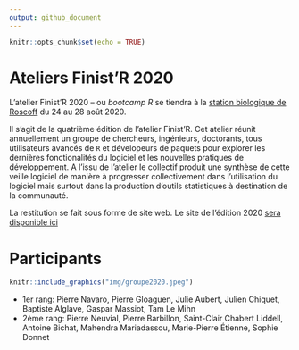```yaml
---
output: github_document
---
```


```r
knitr::opts_chunk$set(echo = TRUE)
```

# Ateliers Finist'R 2020

L'atelier Finist'R 2020 -- ou *bootcamp R* se tiendra à la [station biologique de Roscoff](http://www.sb-roscoff.fr/) du 24 au 28 août 2020.

Il s'agit de la quatrième édition de l'atelier Finist'R. Cet atelier réunit annuellement un groupe de chercheurs, ingénieurs, doctorants, tous utilisateurs avancés de `R` et dévelopeurs de paquets pour explorer les dernières fonctionalités du logiciel et les nouvelles pratiques de développement. A l'issu de l'atelier le collectif produit une synthèse de cette veille logiciel de manière à progresser collectivement dans l'utilisation du logiciel mais surtout dans la production d'outils statistiques à destination de la communauté.

La restitution se fait sous forme de site web. Le site de l'édition 2020 [sera disponible ici](https://stateofther.github.io/finistR2020/)

# Participants

```r
knitr::include_graphics("img/groupe2020.jpeg")
```

- 1er rang: Pierre Navaro, Pierre Gloaguen, Julie Aubert, Julien Chiquet, Baptiste Alglave, Gaspar Massiot, Tam Le Mihn
- 2ème rang: Pierre Neuvial, Pierre Barbillon, Saint-Clair Chabert Liddell, Antoine Bichat, Mahendra Mariadassou, Marie-Pierre Étienne, Sophie Donnet

<!-- # Programme  -->

<!-- Le programme sera défini collectivement par les participants lors de la semaine d'ateliers. -->

<!-- ## Idées d'ateliers -->

<!--   - Enseignement -->
<!--     - Enseignement distanciel de R -->
<!--     - Github et Gestion de projets étudiants [section 39](https://happygitwithr.com/classroom-overview.html) -->

<!--   - Intégration continue and Co -->
<!--     - github action (faciliter la génération finale du siteweb)   -->
<!--     - développement R avec git/github -->
<!--     - Rhub, usethis, publication de package -->
<!--     - docker -->

<!--   - Langage R avancé, tidyverse -->
<!--     - curly bracket, gestion des noms de variable dynamique -->
<!--     - rlang, c'est quoi ? -->
<!--     - deuxième édition de Advanced R (https://adv-r.hadley.nz/) -->
<!--     - Classes R6  -->
<!--     - RcppParallel -->
<!--     - application shiny sur https://plmshift.math.cnrs.fr/ -->

<!--   - Communication, interface  -->
<!--     - Représentations/visualisation de graphes -->
<!--     - markdown avancé  ([distill](https://rstudio.github.io/distill/), [thesisdown](https://github.com/ismayc/thesisdown), ...) -->
<!--     - intégration R/Python https://rstudio.com/solutions/r-and-python/, https://solutions.rstudio.com/python/overview/ -->

<!--   - Outils Statistiques et computationnel   -->
<!--     - autograd, tmb, pytorch -->
<!--     - [séries temporelles](https://github.com/tidyverts) -->
<!--     - [personalisation de tidymodels](https://www.tidymodels.org/learn/develop/) -->
<!--     - modèles de survie -->
<!--     - modele mixte, GAM -->
<!--     - intégration en R -->
<!--     -  [Equations différentielles et autres EDPs](https://pure.knaw.nl/ws/portalfiles/portal/462308/Soetaert_ea_4748.pdf) -->

<!-- ## Idées de projet à mettre en place sur la semaine -->

<!-- - Package interfaçant R à [optimLib](https://github.com/kthohr/optim) -->
<!-- - Classes R6 pour [GroßBM](https://github.com/GrossSBM) -->
<!-- - Templates d'articles et gestion des actions de relcture pour [Computo](https://github.com/journal-french-statistical-society/) -->
<!-- - Réalisation du [site web de Finist'R 2020](https://stateofther.github.io/finistR2020/) -->


<!-- ## Installation des dépendances et génération du site -->

<!-- - Installer [Miniconda](https://docs.conda.io/en/latest/miniconda.html) ou Anaconda (plus lourd) sur votre poste. -->
<!-- - Installer [Julia](https://julialang.org/downloads/) avec les packages nécessaires. -->

<!-- ```bash -->
<!-- julia -e 'using Pkg; Pkg.add("DifferentialEquations")' -->
<!-- ``` -->
<!-- - Créer l'environemment conda, installer les packages R et générer le site web: -->

<!-- ```bash -->
<!-- conda env create -f binder/environment.yml -->
<!-- conda activate finistR2020 -->
<!-- Rscript binder/install.R -->
<!-- Rscript -e "rmarkdown::render_site()' -->
<!-- ``` -->
